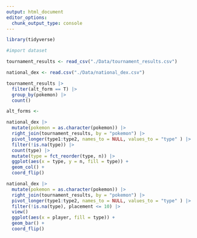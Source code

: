 ```yaml
---
output: html_document
editor_options: 
  chunk_output_type: console
---
```

```r
library(tidyverse)
```

```r
#import dataset

tournament_results <- read_csv("./Data/tournament_results.csv")

national_dex <- read.csv("./Data/national_dex.csv")

```

```r
tournament_results |> 
  filter(alt_form == T) |> 
  group_by(pokemon) |> 
  count()
```

```r
alt_forms <- 
```


```r
national_dex |> 
  mutate(pokemon = as.character(pokemon)) |> 
  right_join(tournament_results, by = "pokemon") |> 
  pivot_longer(type1:type2, names_to = NULL, values_to = "type" ) |> 
  filter(!is.na(type)) |>
  count(type) |> 
  mutate(type = fct_reorder(type, n)) |> 
  ggplot(aes(x = type, y = n, fill = type)) +
  geom_col() + 
  coord_flip()
```

```r
national_dex |> 
  mutate(pokemon = as.character(pokemon)) |> 
  right_join(tournament_results, by = "pokemon") |> 
  pivot_longer(type1:type2, names_to = NULL, values_to = "type" ) |> 
  filter(!is.na(type), placement <= 10) |> 
  view()
  ggplot(aes(x = player, fill = type)) + 
  geom_bar() + 
  coord_flip()
```


